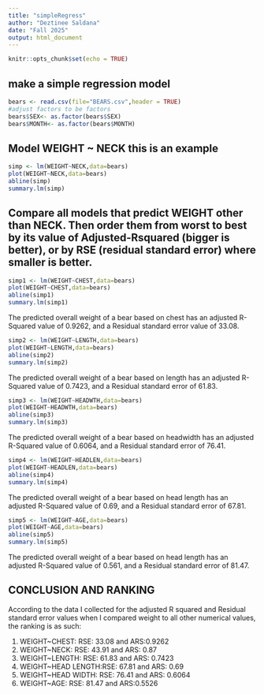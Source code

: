 ```yaml
---
title: "simpleRegress"
author: "Deztinee Saldana"
date: "Fall 2025"
output: html_document
---
```


```r
knitr::opts_chunk$set(echo = TRUE)
```

## make a simple regression model

```r
bears <- read.csv(file="BEARS.csv",header = TRUE)
#adjust factors to be factors
bears$SEX<- as.factor(bears$SEX)
bears$MONTH<- as.factor(bears$MONTH)
```

## Model WEIGHT ~ NECK  this is an example  

```r
simp <- lm(WEIGHT~NECK,data=bears)
plot(WEIGHT~NECK,data=bears)
abline(simp)
summary.lm(simp)
```


## Compare all models that predict WEIGHT other than NECK. Then order them from worst to best by its value of Adjusted-Rsquared (bigger is better), or by RSE (residual standard error) where smaller is better. 

```r
simp1 <- lm(WEIGHT~CHEST,data=bears)
plot(WEIGHT~CHEST,data=bears)
abline(simp1)
summary.lm(simp1)
```

The predicted overall weight of a bear based on chest has an adjusted R-Squared value of 0.9262, and a Residual standard error value of 33.08. 

```r
simp2 <- lm(WEIGHT~LENGTH,data=bears)
plot(WEIGHT~LENGTH,data=bears)
abline(simp2)
summary.lm(simp2)
```

The predicted overall weight of a bear based on length has an adjusted R-Squared value of 0.7423, and a Residual standard error of 61.83.

```r
simp3 <- lm(WEIGHT~HEADWTH,data=bears)
plot(WEIGHT~HEADWTH,data=bears)
abline(simp3)
summary.lm(simp3)
```

The predicted overall weight of a bear based on headwidth has an adjusted R-Squared value of 0.6064, and a Residual standard error of 76.41.

```r
simp4 <- lm(WEIGHT~HEADLEN,data=bears)
plot(WEIGHT~HEADLEN,data=bears)
abline(simp4)
summary.lm(simp4)
```

The predicted overall weight of a bear based on head length has an adjusted R-Squared value of 0.69, and a Residual standard error of 67.81.

```r
simp5 <- lm(WEIGHT~AGE,data=bears)
plot(WEIGHT~AGE,data=bears)
abline(simp5)
summary.lm(simp5)
```

The predicted overall weight of a bear based on head length has an adjusted R-Squared value of 0.561, and a Residual standard error of 81.47.


## CONCLUSION AND RANKING

According to the data I collected for the adjusted R squared and Residual standard error values when I compared weight to all other numerical values, the ranking is as such: 

1. WEIGHT~CHEST: RSE: 33.08 and ARS:0.9262
2. WEIGHT~NECK: RSE: 43.91 and ARS: 0.87
3. WEIGHT~LENGTH: RSE: 61.83 and ARS: 0.7423
4. WEIGHT~HEAD LENGTH:RSE: 67.81 and ARS: 0.69
5. WEIGHT~HEAD WIDTH: RSE: 76.41 and ARS: 0.6064
6. WEIGHT~AGE: RSE: 81.47 and ARS:0.5526

